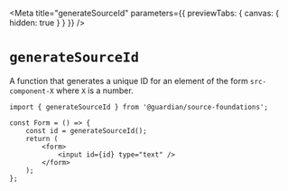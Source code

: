 
<Meta
	title="generateSourceId"
	parameters={{ previewTabs: { canvas: { hidden: true } } }}
/>

# `generateSourceId`

A function that generates a unique ID for an element of the form `src-component-X` where `X` is a number.

```tsx
import { generateSourceId } from '@guardian/source-foundations';

const Form = () => {
	const id = generateSourceId();
	return (
		<form>
			<input id={id} type="text" />
		</form>
	);
};
```
